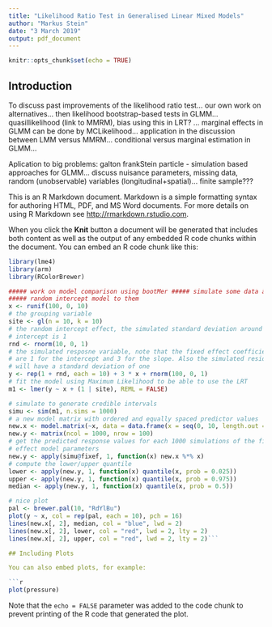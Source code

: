 ---
title: "Likelihood Ratio Test in Generalised Linear Mixed Models"
author: "Markus Stein"
date: "3 March 2019"
output: pdf_document
---

```{r setup, include=FALSE}
knitr::opts_chunk$set(echo = TRUE)
```

## Introduction
To discuss past improvements of the likelihood ratio test... 
our own work on alternatives...
then likelihood bootstrap-based tests in GLMM... quasillikelihood (link to MMRM), bias using this in LRT? ... marginal effects in GLMM can be done by MCLikelihood...
application in the discussion between LMM versus MMRM... conditional versus marginal estimation in GLMM...

Aplication to big problems: galton frankStein particle - simulation based approaches for GLMM... discuss nuisance parameters, missing data, random (unobservable) variables (longitudinal+spatial)... finite sample???


This is an R Markdown document. Markdown is a simple formatting syntax for authoring HTML, PDF, and MS Word documents. For more details on using R Markdown see <http://rmarkdown.rstudio.com>.

When you click the **Knit** button a document will be generated that includes both content as well as the output of any embedded R code chunks within the document. You can embed an R code chunk like this:

```{r cars}
library(lme4)
library(arm)
library(RColorBrewer)

##### work on model comparison using bootMer ##### simulate some data and fit a
##### random intercept model to them
x <- runif(100, 0, 10)
# the grouping variable
site <- gl(n = 10, k = 10)
# the random intercept effect, the simulated standard deviation around the
# intercept is 1
rnd <- rnorm(10, 0, 1)
# the simulated resposne variable, note that the fixed effect coefficient
# are 1 for the intercept and 3 for the slope. Also the simulated residuals
# will have a standard deviation of one
y <- rep(1 + rnd, each = 10) + 3 * x + rnorm(100, 0, 1)
# fit the model using Maximum Likelihood to be able to use the LRT
m1 <- lmer(y ~ x + (1 | site), REML = FALSE)

# simulate to generate credible intervals
simu <- sim(m1, n.sims = 1000)
# a new model matrix with ordered and equally spaced predictor values
new.x <- model.matrix(~x, data = data.frame(x = seq(0, 10, length.out = 100)))
new.y <- matrix(ncol = 1000, nrow = 100)
# get the predicted response values for each 1000 simulations of the fixed
# effect model parameters
new.y <- apply(simu@fixef, 1, function(x) new.x %*% x)
# compute the lower/upper quantile
lower <- apply(new.y, 1, function(x) quantile(x, prob = 0.025))
upper <- apply(new.y, 1, function(x) quantile(x, prob = 0.975))
median <- apply(new.y, 1, function(x) quantile(x, prob = 0.5))

# nice plot
pal <- brewer.pal(10, "RdYlBu")
plot(y ~ x, col = rep(pal, each = 10), pch = 16)
lines(new.x[, 2], median, col = "blue", lwd = 2)
lines(new.x[, 2], lower, col = "red", lwd = 2, lty = 2)
lines(new.x[, 2], upper, col = "red", lwd = 2, lty = 2)```

## Including Plots

You can also embed plots, for example:

```{r pressure, echo=FALSE}
plot(pressure)
```

Note that the `echo = FALSE` parameter was added to the code chunk to prevent printing of the R code that generated the plot.
